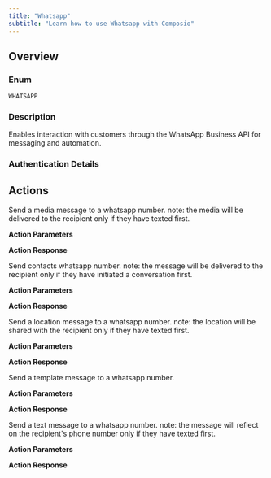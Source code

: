 ```yaml
---
title: "Whatsapp"
subtitle: "Learn how to use Whatsapp with Composio"
---
```



## Overview

### Enum
`WHATSAPP`

### Description
Enables interaction with customers through the WhatsApp Business API for messaging and automation.

### Authentication Details

<Accordion title="API_KEY">
<ParamField path="base_url" type="string" default="https://graph.facebook.com/v22.0">
</ParamField>

<ParamField path="auth_token" type="string" required={true}>
</ParamField>

<ParamField path="phone_number_id" type="string" required={true}>
</ParamField>

</Accordion>


## Actions

<AccordionGroup>
<Accordion title="WHATSAPP_SEND_MEDIA">
Send a media message to a whatsapp number. note: the media will be delivered to the recipient only if they have texted first.

**Action Parameters**

<ParamField path="media_type" type="string" required={true}>
</ParamField>

<ParamField path="to_number" type="string" required={true}>
</ParamField>

<ParamField path="link" type="string" required={true}>
</ParamField>

<ParamField path="caption" type="string">
</ParamField>


**Action Response**

<ParamField path="data" type="object">
</ParamField>

<ParamField path="successful" type="boolean">
</ParamField>

<ParamField path="error" type="">
</ParamField>

</Accordion>

<Accordion title="WHATSAPP_SEND_CONTACTS">
Send contacts whatsapp number. note: the message will be delivered to the recipient only if they have initiated a conversation first.

**Action Parameters**

<ParamField path="to_number" type="string" required={true}>
</ParamField>

<ParamField path="contacts" type="array" required={true}>
</ParamField>


**Action Response**

<ParamField path="data" type="object">
</ParamField>

<ParamField path="successful" type="boolean">
</ParamField>

<ParamField path="error" type="">
</ParamField>

</Accordion>

<Accordion title="WHATSAPP_SEND_LOCATION">
Send a location message to a whatsapp number. note: the location will be shared with the recipient only if they have texted first.

**Action Parameters**

<ParamField path="to_number" type="string" required={true}>
</ParamField>

<ParamField path="latitude" type="string" required={true}>
</ParamField>

<ParamField path="longitude" type="string" required={true}>
</ParamField>

<ParamField path="name" type="string" required={true}>
</ParamField>

<ParamField path="address" type="string" required={true}>
</ParamField>


**Action Response**

<ParamField path="data" type="object">
</ParamField>

<ParamField path="successful" type="boolean">
</ParamField>

<ParamField path="error" type="">
</ParamField>

</Accordion>

<Accordion title="WHATSAPP_SEND_TEMPLATE_MESSAGE">
Send a template message to a whatsapp number.

**Action Parameters**

<ParamField path="to_number" type="string" required={true}>
</ParamField>

<ParamField path="template_name" type="string" required={true}>
</ParamField>

<ParamField path="language_code" type="string" default="en_US">
</ParamField>


**Action Response**

<ParamField path="data" type="object">
</ParamField>

<ParamField path="successful" type="boolean">
</ParamField>

<ParamField path="error" type="">
</ParamField>

</Accordion>

<Accordion title="WHATSAPP_SEND_MESSAGE">
Send a text message to a whatsapp number. note: the message will reflect on the recipient's phone number only if they have texted first.

**Action Parameters**

<ParamField path="to_number" type="string" required={true}>
</ParamField>

<ParamField path="text" type="string" required={true}>
</ParamField>

<ParamField path="preview_url" type="boolean">
</ParamField>

<ParamField path="message_id" type="string">
</ParamField>


**Action Response**

<ParamField path="data" type="object">
</ParamField>

<ParamField path="successful" type="boolean">
</ParamField>

<ParamField path="error" type="">
</ParamField>

</Accordion>

</AccordionGroup>
